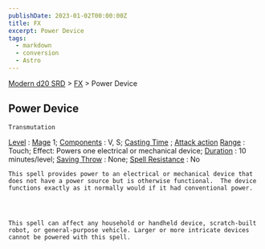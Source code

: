 ```yaml
---
publishDate: 2023-01-02T00:00:00Z
title: FX
excerpt: Power Device
tags:
  - markdown
  - conversion
  - Astro
---
```


[Modern d20 SRD](/#modernD20) > [FX](modern-d20-srd-fx-index) > Power Device

## Power Device




    Transmutation

[Level](modern-d20-srd-fx-level)
:
[Mage](modern-d20-srd-classes-advanced-mage)
1;
[Components](modern-d20-srd-fx-components)
: V, S;
[Casting Time](modern-d20-srd-fx-casting-time)
;
[Attack action](modern-d20-srd-combat-attack-actions)
[Range](modern-d20-srd-fx-range)
: Touch; Effect: Powers one electrical or mechanical device;
[Duration](modern-d20-srd-fx-duration)
: 10 minutes/level;
[Saving Throw](modern-d20-srd-basics-saving-throws)
: None;
[Spell Resistance](modern-d20-srd-special-abilities-spell-resistance)
: No

    This spell provides power to an electrical or mechanical device that does not have a power source but is otherwise functional.  The device functions exactly as it normally would if it had conventional power.




    This spell can affect any household or handheld device, scratch-built robot, or general-purpose vehicle. Larger or more intricate devices cannot be powered with this spell.
